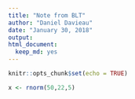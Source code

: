 ```yaml
---
title: "Note from BLT"
author: "Daniel Davieau"
date: "January 30, 2018"
output: 
html_document:
  keep_md: yes
---
```


```r
knitr::opts_chunk$set(echo = TRUE)
```

```r
x <- rnorm(50,22,5)

```